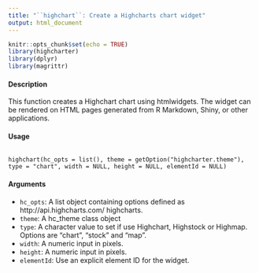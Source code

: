 ```yaml
---
title: "``highchart``: Create a Highcharts chart widget"
output: html_document
---
```



```r
knitr::opts_chunk$set(echo = TRUE)
library(highcharter)
library(dplyr)
library(magrittr)
```



#### Description 

This function creates a Highchart chart using htmlwidgets. The widget can be rendered on HTML
pages generated from R Markdown, Shiny, or other applications.

#### Usage
<pre><code>
highchart(hc_opts = list(), theme = getOption("highcharter.theme"), type = "chart", width = NULL, height = NULL, elementId = NULL)
</code></pre>

#### Arguments 
* ``	hc_opts	``:	A list object containing options defined as http://api.highcharts.com/ highcharts.
* ``	theme	``:	A hc_theme class object
* ``	type	``:	A character value to set if use Highchart, Highstock or Highmap. Options are "chart", "stock" and "map".
* ``	width	``:	A numeric input in pixels.
* ``	height	``:	A numeric input in pixels.
* ``	elementId	``:	Use an explicit element ID for the widget.
